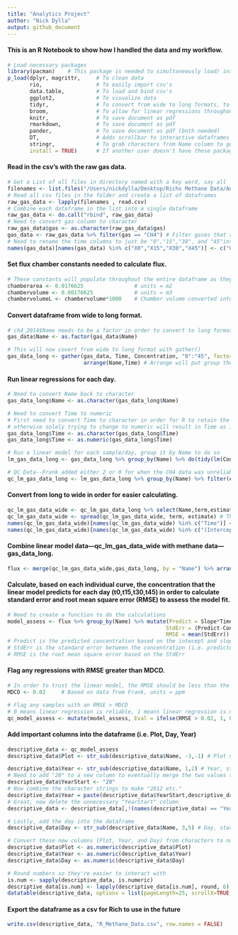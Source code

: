 ```yaml
---
title: "Analytics Project"
author: "Nick Dylla"
output: github_document
---
```

#### This is an R Notebook to show how I handled the data and my workflow.
```r
# Load necessary packages
library(pacman)    # This package is needed to simultaneously load/ install the following packages
p_load(dplyr, magrittr,     # To clean data
       rio,                 # To easily import csv's
       data.table,          # To load and bind csv's
       ggplot2,             # To visualize data
       tidyr,               # To convert from wide to long formats, to "tidy" data
       broom,               # To allow for linear regressions throughout the data
       knitr,               # To save document as pdf
       rmarkdown,           # To save document as pdf
       pander,              # To save document as pdf (both needed)
       DT,                  # Adds scrollbar to interactive dataframes
       stringr,             # To grab characters from Name column to get Plot, Day, and Year info
       install = TRUE)      # If another user doesn't have these packages, this will autom-install them
```
#### Read in the csv's with the raw gas data.
```r
# Get a List of all files in directory named with a key word, say all `.csv` files
filenames <- list.files("/Users/nickdylla/Desktop/Richs Methane Data/Analytics Data", pattern="*.csv", full.names=TRUE)
# Read all csv files in the folder and create a list of dataframes
raw_gas_data <- lapply(filenames , read.csv)
# Combine each dataframe in the list into a single dataframe
raw_gas_data <- do.call("rbind", raw_gas_data)
# Need to convert gas column to character
raw_gas_data$gas <- as.character(raw_gas_data$gas)
gas_data <- raw_gas_data %>% filter(gas == "CH4") # Filter gases that are only methane "ch4"
# Need to rename the time columns to just be "0","15","30", and "45"instead of "X0", "X15" etc.
names(gas_data)[names(gas_data) %in% c("X0","X15","X30","X45")] <- c("0","15","30","45")
```

#### Set flux chamber constants needed to calculate flux.
```r
# These constants will populate throughout the entire dataframe as they are the same for all CH4 samples
chamberarea <- 0.0176625                # units = m2
chambervolume <- 0.00176625             # units = m3
chambervolumeL <- chambervolume*1000    # Chamber volume converted into L, units = L
```
#### Convert dataframe from wide to long format.
```r
# ch4_2014$Name needs to be a factor in order to convert to long format
gas_data$Name <- as.factor(gas_data$Name)

# This will now covert from wide to long format with gather()
gas_data_long <- gather(gas_data, Time, Concentration, "0":"45", factor_key = TRUE) %>% 
                        arrange(Name,Time) # Arrange will put group them by Name and then Time
```
#### Run linear regressions for each day.
```r
# Need to convert Name back to character
gas_data_long$Name <- as.character(gas_data_long$Name)

# Need to convert Time to numeric
# First need to convert Time to character in order for R to retain the actual values
# otherwise solely trying to change to numeric will result in Time as 1,2,3,4
gas_data_long$Time <- as.character(gas_data_long$Time)
gas_data_long$Time <- as.numeric(gas_data_long$Time)

# Run a linear model for each sample/day, group it by Name to do so
lm_gas_data_long <- gas_data_long %>% group_by(Name) %>% do(tidy(lm(Concentration~Time, data=.)))

# QC Data--Frank added either 2 or 0 for when the CH4 data was unreliable due to the GC, filter those samples out
qc_lm_gas_data_long <- lm_gas_data_long %>% group_by(Name) %>% filter(estimate != 0 & estimate != 2)

```
#### Convert from long to wide in order for easier calculating.
```r
qc_lm_gas_data_wide <- qc_lm_gas_data_long %>% select(Name,term,estimate) # Select only the necessary columns
qc_lm_gas_data_wide <- spread(qc_lm_gas_data_wide, term, estimate) # This is what will convert long to wide
names(qc_lm_gas_data_wide)[names(qc_lm_gas_data_wide) %in% c("Time")] <- "Slope" # Time Column is Slope from model, just renaming it for clarity
names(qc_lm_gas_data_wide)[names(qc_lm_gas_data_wide) %in% c("(Intercept)")] <- "Intercept"
```
#### Combine linear model data---qc_lm_gas_data_wide with methane data---gas_data_long.
```r
flux <- merge(qc_lm_gas_data_wide,gas_data_long, by = "Name") %>% arrange(Name,Time)
```
#### Calculate, based on each individual curve, the concentration that the linear model predicts for each day (t0,t15,t30,t45) in order to calculate standard error and root mean square error (RMSE) to assess the model fit.
```r
# Need to create a function to do the calculations
model_assess <- flux %>% group_by(Name) %>% mutate(Predict = Slope*Time + Intercept,
                                                  StdErr = (Predict-Concentration)**2,
                                                  RMSE = mean(StdErr))
# Predict is the predicted concentration based on the intecept and slope from the linear model
# StdErr is the standard error between the concentration (i.e. predicted [t0] minus actual [t0])
# RMSE is the root mean square error based on the StdErr
```
#### Flag any regressions with RMSE greater than MDCD.
```r
# In order to trust the linear model, the RMSE should be less than the MDCD (minimum detectable concentration difference)
MDCD <- 0.02     # Based on data from Frank, units = ppm

# Flag any samples with an RMSE > MDCD
# 0 means linear regression is reliable, 1 means linear regression is not reliable
qc_model_assess <- mutate(model_assess, Eval = ifelse(RMSE > 0.02, 1, 0))
```
#### Add important columns into the dataframe (i.e. Plot, Day, Year)
```r
descriptive_data <- qc_model_assess
descriptive_data$Plot <- str_sub(descriptive_data$Name, -3,-1) # Plot numbers, start 3 (-3) from right end on last character (-1)

descriptive_data$Year <- str_sub(descriptive_data$Name, 1,2) # Year, start at 1 end at the second character
# Need to add "20" to a new column to eventually merge the two values to make "2012, 2013 etc."
descriptive_data$YearStart <- "20"
# Now combine the character strings to make "2012 etc."
descriptive_data$Year = paste(descriptive_data$YearStart,descriptive_data$Year, sep = "")
# Great, now delete the unnecessary "YearStart" column
descriptive_data <- descriptive_data[,!(names(descriptive_data) == "YearStart")]

# Lastly, add the day into the dataframe
descriptive_data$Day <- str_sub(descriptive_data$Name, 3,5) # Day, start at 3 end at 5

# Convert these new columns (Plot, Year, and Day) from characters to numeric
descriptive_data$Plot <- as.numeric(descriptive_data$Plot)
descriptive_data$Year <- as.numeric(descriptive_data$Year)
descriptive_data$Day <- as.numeric(descriptive_data$Day)

# Round numbers so they're easier to interact with
is.num <- sapply(descriptive_data, is.numeric)
descriptive_data[is.num] <- lapply(descriptive_data[is.num], round, 6)
datatable(descriptive_data, options = list(pageLength=25, scrollX=TRUE, autoWidth = TRUE),                              filter = 'top', class = 'cell-border stripe')
```

#### Export the dataframe as a csv for Rich to use in the future
```r
write.csv(descriptive_data, "R_Methane_Data.csv", row.names = FALSE)
```